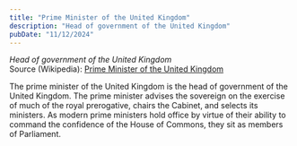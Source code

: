```yaml
---
title: "Prime Minister of the United Kingdom"
description: "Head of government of the United Kingdom"
pubDate: "11/12/2024"
---
```


*Head of government of the United Kingdom*  
Source (Wikipedia): [Prime Minister of the United Kingdom][1]

The prime minister of the United Kingdom is the head of government of the United Kingdom. The prime minister advises the sovereign on the exercise of much of the royal prerogative, chairs the Cabinet, and selects its ministers. As modern prime ministers hold office by virtue of their ability to command the confidence of the House of Commons, they sit as members of Parliament.

[1]: https://en.wikipedia.org/wiki/Prime_Minister_of_the_United_Kingdom
